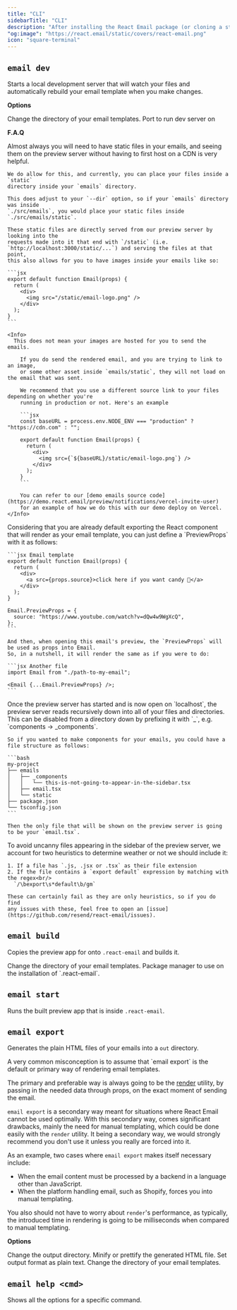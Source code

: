 ```yaml
---
title: "CLI"
sidebarTitle: "CLI"
description: "After installing the React Email package (or cloning a starter), you can start using the command line interface (CLI)."
"og:image": "https://react.email/static/covers/react-email.png"
icon: "square-terminal"
---
```


## `email dev`

Starts a local development server that will watch your files and automatically rebuild
your email template when you make changes.

**Options**

<ResponseField name="--dir" type="string" default="emails">
  Change the directory of your email templates.
</ResponseField>
<ResponseField name="--port" type="string" default="3000">
  Port to run dev server on
</ResponseField>

**F.A.Q**

<AccordionGroup>
  <Accordion title="Where can I place my static files for previewing?">
    Almost always you will need to have static files in your emails, and seeing
    them on the preview server without having to first host on a CDN is very helpful.

    We do allow for this, and currently, you can place your files inside a `static`
    directory inside your `emails` directory.

    This does adjust to your `--dir` option, so if your `emails` directory was inside
    `./src/emails`, you would place your static files inside `./src/emails/static`.

    These static files are directly served from our preview server by looking into the
    requests made into it that end with `/static` (i.e. `http://localhost:3000/static/...`) and serving the files at that point,
    this also allows for you to have images inside your emails like so:

    ```jsx
    export default function Email(props) {
      return (
        <div>
          <img src="/static/email-logo.png" />
        </div>
      );
    }
    ```

    <Info>
      This does not mean your images are hosted for you to send the emails.

        If you do send the rendered email, and you are trying to link to an image,
        or some other asset inside `emails/static`, they will not load on the email that was sent.

        We recommend that you use a different source link to your files depending on whether you're
        running in production or not. Here's an example

        ```jsx
        const baseURL = process.env.NODE_ENV === "production" ? "https://cdn.com" : "";

        export default function Email(props) {
          return (
            <div>
              <img src={`${baseURL}/static/email-logo.png`} />
            </div>
          );
        }
        ```

        You can refer to our [demo emails source code](https://demo.react.email/preview/notifications/vercel-invite-user)
        for an example of how we do this with our demo deploy on Vercel.
    </Info>

  </Accordion>
  <Accordion title="How can I define props specific to the email's preview?">
    Considering that you are already default exporting the React component
    that will render as your email template, you can just define a `PreviewProps` with it as follows:

    ```jsx Email template
    export default function Email(props) {
      return (
        <div>
          <a src={props.source}>click here if you want candy 👀</a>
        </div>
      );
    }

    Email.PreviewProps = {
      source: "https://www.youtube.com/watch?v=dQw4w9WgXcQ",
    };
    ```

    And then, when opening this email's preview, the `PreviewProps` will be used as props into Email.
    So, in a nutshell, it will render the same as if you were to do:

    ```jsx Another file
    import Email from "./path-to-my-email";

    <Email {...Email.PreviewProps} />;
    ```

  </Accordion>
  <Accordion title="How to make the preview server ignore directories?">
    Once the preview server has started and is now open on `localhost`, the preview server
    reads recursively down into all of your files and directories. This can be disabled
    from a directory down by prefixing it with `_`, e.g. `components -> _components`.

    So if you wanted to make components for your emails, you could have a file structure as follows:

    ```bash
    my-project
    ├── emails
    │   ├── _components
    │   │   └── this-is-not-going-to-appear-in-the-sidebar.tsx
    │   ├── email.tsx
    │   └── static
    ├── package.json
    └── tsconfig.json
    ```

    Then the only file that will be shown on the preview server is going to be your `email.tsx`.

  </Accordion>
  <Accordion title="The heuristics for files to be considered emails">
    To avoid uncanny files appearing in the sidebar of the preview server,
    we account for two heuristics to determine weather or not we should
    include it:

    1. If a file has `.js, .jsx or .tsx` as their file extension
    2. If the file contains a `export default` expression by matching with the regex<br/>
      `/\bexport\s*default\b/gm`

    These can certainly fail as they are only heuristics, so if you do find
    any issues with these, feel free to open an [issue](https://github.com/resend/react-email/issues).

  </Accordion>
</AccordionGroup>

## `email build`

Copies the preview app for onto `.react-email` and builds it.

<ResponseField name="--dir" type="string" default="emails">
  Change the directory of your email templates.
</ResponseField>
<ResponseField name="--packageManager" type="string" default="npm">
  Package manager to use on the installation of `.react-email`.
</ResponseField>

## `email start`

Runs the built preview app that is inside `.react-email`.

## `email export`

Generates the plain HTML files of your emails into a `out` directory.

<Info>
  A very common misconception is to assume that `email export` is the default or primary way of rendering
  email templates.

  The primary and preferable way is always going to be the [render](/utilities/render) utility,
  by passing in the needed data through props, on the exact moment of sending the email.

  `email export` is a secondary way meant for situations where React Email cannot be used optimally.
  With this secondary way, comes significant drawbacks, mainly the need for manual templating, which
  could be done easily with the `render` utility. It being a secondary way, we would strongly recommend
  you don't use it unless you really are forced into it.

  As an example, two cases where `email export` makes itself necessary include:
  - When the email content must be processed by a backend in a language other than JavaScript.
  - When the platform handling email, such as Shopify, forces you into manual templating.

  You also should not have to worry about `render`'s performance, as typically, the introduced
  time in rendering is going to be milliseconds when compared to manual templating.
</Info>

**Options**

<ResponseField name="--outDir" type="string" default="out">
  Change the output directory.
</ResponseField>
<ResponseField name="--pretty" type="boolean" default="false">
  Minify or prettify the generated HTML file.
</ResponseField>
<ResponseField name="--plainText" type="boolean" default="false">
  Set output format as plain text.
</ResponseField>
<ResponseField name="--dir" type="string" default="emails">
  Change the directory of your email templates.
</ResponseField>

## `email help <cmd>`

Shows all the options for a specific command.
